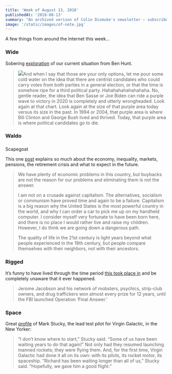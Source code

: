 ```yaml
---
title: 'Week of August 13, 2018'
publishedAt: '2018-08-13'
summary: "An archived verison of Colin Dismuke's newsletter – subscribe to get it in your inbox."
image: '/static/images/of-note.jpg'
---
```


A few things from around the Internet this week…

### Wide

Sobering
[exploration](http://www.epsilontheory.com/things-fall-apart-pt-1/) of
our current situation from Ben Hunt.

> ![](https://bucketeer-e05bbc84-baa3-437e-9518-adb32be77984.s3.amazonaws.com/public/images/b202099e-87ea-48f0-aaa9-7016762a1a6e_1079x733)And
> when I say that those are your only options, let me pour some cold
> water on the idea that there are centrist candidates who could carry
> votes from both parties in a general election, or that the time is
> somehow ripe for a third political party. Hahahahahahahahaha. No,
> gentle reader, the idea that Ben Sasse or Joe Biden can ride a purple
> wave to victory in 2020 is completely and utterly wrongheaded. Look
> again at that chart. Look again at the size of that purple area today
> versus its size in the past. In 1994 or 2004, that purple area is
> where Bill Clinton and George Bush lived and thrived. Today, that
> purple area is where political candidates go to die.

### Waldo

###

Scapegoat

This one
[post](http://theirrelevantinvestor.com/2018/08/09/the-scapegoat/)
explains so much about the economy, inequality, markets, pensions, the
retirement crisis and what to expect in the future.

> We have plenty of economic problems in this country, but buybacks are
> not the reason for our problems and eliminating them is not the
> answer.
>
> I am not on a crusade against capitalism. The alternatives, socialism
> or communism have proved time and again to be a failure. Capitalism is
> a big reason why the United States is the most powerful country in the
> world, and why I can order a car to pick me up on my handheld
> computer. I consider myself very fortunate to have been born here, and
> there is no place I would rather live and raise my children. However,
> I do think we are going down a dangerous path.
>
> The quality of life in the 21st century is light years beyond what
> people experienced in the 19th century, but people compare themselves
> with their neighbors, not with their ancestors.

### Rigged

It’s funny to have lived through the time period [this took place
in](https://www.thedailybeast.com/how-an-ex-cop-rigged-mcdonalds-monopoly-game-and-stole-millions)
and be completely unaware that it ever happened.

> Jerome Jacobson and his network of mobsters, psychics, strip-club
> owners, and drug traffickers won almost every prize for 12 years,
> until the FBI launched Operation ‘Final Answer.’

### Space

Great
[profile](https://www.newyorker.com/magazine/2018/08/20/virgin-galactics-rocket-man)
of Mark Stucky, the lead test pilot for Virgin Galactic, in the New
Yorker:

> “I don’t know where to start,” Stucky said. “Some of us have been
> waiting years to do that again!” Not only had they resumed launching
> manned rockets; they were flying them. And, for the first time, Virgin
> Galactic had done it all on its own: with its pilots, its rocket
> motor, its spaceship. “Richard has been waiting longer than all of
> us,” Stucky said. “Hopefully, we gave him a good flight.”
